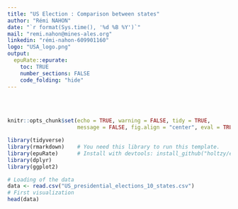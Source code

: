 ```yaml
---
title: "US Election : Comparison between states"
author: "Rémi NAHON"
date: "`r format(Sys.time(), '%d %B %Y')`"
mail: "remi.nahon@mines-ales.org"
linkedin: "rémi-nahon-609901160"
logo: "USA_logo.png"
output:
  epuRate::epurate:
    toc: TRUE
    number_sections: FALSE
    code_folding: "hide"
---
```



<br><br>

```r
knitr::opts_chunk$set(echo = TRUE, warning = FALSE, tidy = TRUE, 
                      message = FALSE, fig.align = "center", eval = TRUE)
```


```r
library(tidyverse)
library(rmarkdown)    # You need this library to run this template.
library(epuRate)      # Install with devtools: install_github("holtzy/epuRate", force=TRUE)
library(dplyr)
library(ggplot2)
```


```r
# Loading of the data
data <- read.csv("US_presidential_elections_10_states.csv")
# First visualization
head(data)
```

```r

```

